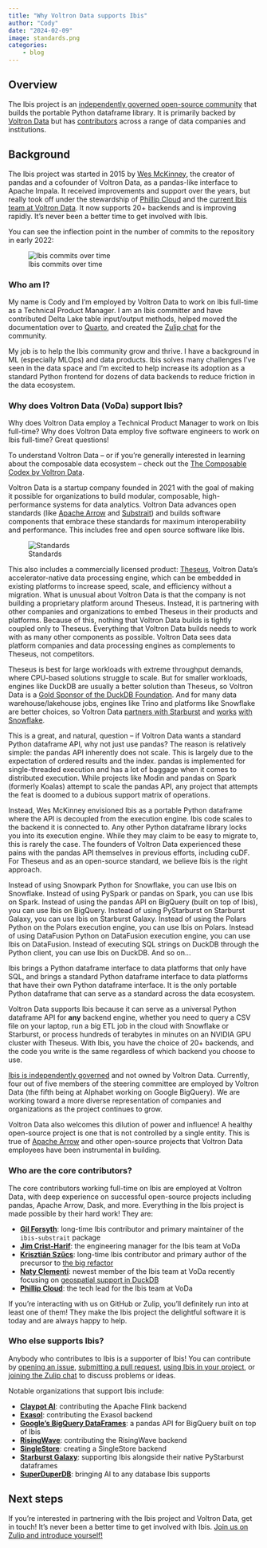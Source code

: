 ```yaml
---
title: "Why Voltron Data supports Ibis"
author: "Cody"
date: "2024-02-09"
image: standards.png
categories:
    - blog
---
```


## Overview

The Ibis project is an [independently governed open-source
community](https://github.com/ibis-project/governance) that builds the portable
Python dataframe library. It is primarily backed by [Voltron
Data](https://voltrondata.com) but has
[contributors](https://github.com/ibis-project/ibis/graphs/contributors) across
a range of data companies and institutions.

## Background

The Ibis project was started in 2015 by [Wes McKinney](https://wesmckinney.com),
the creator of pandas and a cofounder of Voltron Data, as a pandas-like
interface to Apache Impala. It received improvements and support over the years,
but really took off under the stewardship of [Phillip
Cloud](https://github.com/cpcloud) and the [current Ibis team at Voltron
Data](#who-are-the-core-contributors). It now supports 20+ backends and is
improving rapidly. It's never been a better time to get involved with Ibis.

You can see the inflection point in the number of commits to the repository in
early 2022:

![Ibis commits over time](commits.png)

### Who am I?

My name is Cody and I'm employed by Voltron Data to work on Ibis full-time as a
Technical Product Manager. I am an Ibis committer and have contributed Delta
Lake table input/output methods, helped moved the documentation over to
[Quarto](https://quarto.org), and created the [Zulip
chat](https://ibis-project.zulipchat.com) for the community.

My job is to help the Ibis community grow and thrive. I have a background in ML
(especially MLOps) and data products. Ibis solves many challenges I've seen in
the data space and I'm excited to help increase its adoption as a standard
Python frontend for dozens of data backends to reduce friction in the data
ecosystem.

### Why does Voltron Data (VoDa) support Ibis?

Why does Voltron Data employ a Technical Product Manager to work on Ibis
full-time? Why does Voltron Data employ five software engineers to work on Ibis
full-time? Great questions!

::: {.callout-note}
To understand Voltron Data -- or if you're generally interested in learning
about the composable data ecosystem -- check out the [The Composable
Codex by Voltron Data](https://voltrondata.com/codex).
:::

Voltron Data is a startup company founded in 2021 with the goal of making it
possible for organizations to build modular, composable, high-performance
systems for data analytics. Voltron Data advances open standards (like [Apache
Arrow](https://arrow.apache.org) and [Substrait](https://substrait.io)) and
builds software components that embrace these standards for maximum
interoperability and performance. This includes free and open source software
like Ibis.

![Standards](standards.png)

This also includes a commercially licensed product:
[Theseus](https://voltrondata.com/theseus), Voltron Data’s accelerator-native
data processing engine, which can be embedded in existing platforms to increase
speed, scale, and efficiency without a migration. What is unusual about Voltron
Data is that the company is not building a proprietary platform around Theseus.
Instead, it is partnering with other companies and organizations to embed
Theseus in their products and platforms. Because of this, nothing that Voltron
Data builds is tightly coupled only to Theseus. Everything that Voltron Data
builds needs to work with as many other components as possible. Voltron Data
sees data platform companies and data processing engines as complements to
Theseus, not competitors.

Theseus is best for large workloads with extreme throughput demands, where
CPU-based solutions struggle to scale. But for smaller workloads, engines like
DuckDB are usually a better solution than Theseus, so Voltron Data is a [Gold
Sponsor of the DuckDB Foundation](https://duckdb.org/foundation/). And for many
data warehouse/lakehouse jobs, engines like Trino and platforms like Snowflake
are better choices, so Voltron Data [partners with
Starburst](https://www.starburst.io/blog/introducing-python-dataframes/) and
[works](https://medium.com/snowflake/arrow-database-connectivity-adbc-support-for-snowflake-7bfb3a2d9074)
[with](https://medium.com/snowflake/supercharging-the-snowflake-python-connector-with-nanoarrow-8388cb57eeba)
[Snowflake](https://medium.com/snowflake/announcing-the-ga-release-of-snowflake-python-connector-with-nanoarrow-1d70fd8ba3b1).

::: {.callout-note collapse="true" title="Why not the pandas API?"}
This is a great, and natural, question -- if Voltron Data wants a standard
Python dataframe API, why not just use pandas? The reason is relatively simple:
the pandas API inherently does not scale. This is largely due to the expectation
of ordered results and the index. pandas is implemented for single-threaded
execution and has a lot of baggage when it comes to distributed execution. While
projects like Modin and pandas on Spark (formerly Koalas) attempt to scale the
pandas API, any project that attempts the feat is doomed to a dubious support
matrix of operations.

Instead, Wes McKinney envisioned Ibis as a portable Python dataframe where the
API is decoupled from the execution engine. Ibis code scales to the backend it
is connected to. Any other Python dataframe library locks you into its execution
engine. While they may claim to be easy to migrate to, this is rarely the case.
The founders of Voltron Data experienced these pains with the pandas API
themselves in previous efforts, including cuDF. For Theseus and as an
open-source standard, we believe Ibis is the right approach.

Instead of using Snowpark Python for Snowflake, you can use Ibis on Snowflake.
Instead of using PySpark or pandas on Spark, you can use Ibis on Spark. Instead
of using the pandas API on BigQuery (built on top of Ibis), you can use Ibis on
BigQuery. Instead of using PyStarburst on Starburst Galaxy, you can use Ibis on
Starburst Galaxy. Instead of using the Polars Python on the Polars execution
engine, you can use Ibis on Polars. Instead of using DataFusion Python on
DataFusion execution engine, you can use Ibis on DataFusion. Instead of
executing SQL strings on DuckDB through the Python client, you can use Ibis on
DuckDB. And so on...

Ibis brings a Python dataframe interface to data platforms that only have SQL,
and brings a standard Python dataframe interface to data platforms that have
their own Python dataframe interface. It is the only portable Python dataframe
that can serve as a standard across the data ecosystem.
:::

Voltron Data supports Ibis because it can serve as a universal Python
dataframe API for **any** backend engine, whether you need to query a CSV file
on your laptop, run a big ETL job in the cloud with Snowflake or Starburst, or
process hundreds of terabytes in minutes on an NVIDIA GPU cluster with Theseus.
With Ibis, you have the choice of 20+ backends, and the code you write is the
same regardless of which backend you choose to use.

::: {.callout-important}
[Ibis is independently governed](https://github.com/ibis-project/governance) and
not owned by Voltron Data. Currently, four out of five members of the
steering committee are employed by Voltron Data (the fifth being at Alphabet
working on Google BigQuery). We are working toward a more diverse
representation of companies and organizations as the project continues to grow.

Voltron Data also welcomes this dilution of power and influence! A healthy
open-source project is one that is not controlled by a single entity. This is
true of [Apache Arrow](https://arrow.apache.org) and other open-source projects
that Voltron Data employees have been instrumental in building.
:::

### Who are the core contributors?

The core contributors working full-time on Ibis are employed at Voltron Data,
with deep experience on successful open-source projects including pandas,
Apache Arrow, Dask, and more. Everything in the Ibis project is made possible by
their hard work! They are:

- [**Gil Forsyth**](https://github.com/gforsyth): long-time Ibis contributor and
 primary maintainer of the `ibis-substrait` package
- [**Jim Crist-Harif**](https://github.com/jcrist): the engineering manager for
 the Ibis team at VoDa
- [**Krisztián Szűcs**](https://github.com/kszucs): long-time Ibis contributor
 and primary author of the precursor to [the big refactor](#the-big-refactor)
- [**Naty Clementi**](https://github.com/ncclementi): newest member of the Ibis
 team at VoDa recently focusing on [geospatial support in
 DuckDB](#geospatial-improvements)
- [**Phillip Cloud**](https://github.com/cpcloud): the tech lead for the Ibis
 team at VoDa

If you're interacting with us on GitHub or Zulip, you'll definitely run into at
least one of them! They make the Ibis project the delightful software it is
today and are always happy to help.

### Who else supports Ibis?

Anybody who contributes to Ibis is a supporter of Ibis! You can contribute by
[opening an issue](https://github.com/ibis-project/ibis/issues), [submitting a
pull request](https://github.com/ibis-project/ibis/pulls), [using Ibis in your
project](https://github.com/ibis-project/ibis/network/dependents), or [joining
the Zulip chat](https://ibis-project.zulipchat.com) to discuss problems or
ideas.

Notable organizations that support Ibis include:

- [**Claypot AI**](https://www.claypot.ai/): contributing the Apache Flink
 backend
- [**Exasol**](https://www.exasol.com/): contributing the Exasol backend
- [**Google's BigQuery
 DataFrames**](https://github.com/googleapis/python-bigquery-dataframes): a
 pandas API for BigQuery built on top of Ibis
- [**RisingWave**](https://risingwave.com/): contributing the RisingWave backend
- [**SingleStore**](https://github.com/singlestore-labs/ibis-singlestoredb):
 creating a SingleStore backend
- [**Starburst
 Galaxy**](https://www.starburst.io/blog/introducing-python-dataframes/):
 supporting Ibis alongside their native PyStarburst dataframes
- [**SuperDuperDB**](https://github.com/SuperDuperDB/superduperdb): bringing AI
 to any database Ibis supports

## Next steps

If you're interested in partnering with the Ibis project and Voltron Data, get
in touch! It's never been a better time to get involved with Ibis. [Join us on
Zulip and introduce yourself!](https://ibis-project.zulipchat.com/)
